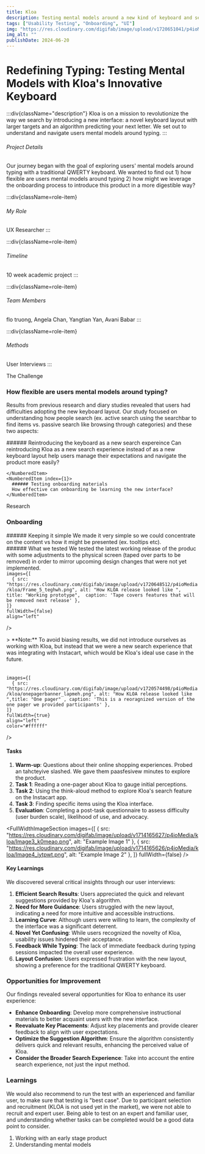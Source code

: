 ```yaml
---
title: Kloa
description: Testing mental models around a new kind of keyboard and search interface
tags: ["Usability Testing", "Onboarding", "UI"]
img: "https://res.cloudinary.com/digifab/image/upload/v1720651041/p4ioMedia/kloa/kloacoverlong_fiz6i9.png"
img_alt: ""
publishDate: 2024-06-20
---
```


<FullWidthSection>

# Redefining Typing: Testing Mental Models with Kloa's Innovative Keyboard

:::div{className="description"}
Kloa is on a mission to revolutionize the way we search by introducing a new interface: a novel keyboard layout with larger targets and an algorithm predicting your next letter. We set out to understand and navigate users mental models around typing.
:::


###### Project Details
Our journey began with the goal of exploring users' mental models around typing with a traditional QWERTY keyboard. We wanted to find out 1) how flexible are users mental models around typing 2) how might we leverage the onboarding process to introduce this product in a more digestible way?


<div class='roles'>

:::div{className=role-item}
###### My Role
UX Researcher
:::

:::div{className=role-item}
###### Timeline
10 week academic project
:::

:::div{className=role-item}
###### Team Members
flo truong, 
Angela Chan, Yangtian Yan, Avani Babar
:::


:::div{className=role-item}
###### Methods
User Interviews
:::
</div>
</FullWidthSection>

<FullWidthSection bgClass="gray">

The Challenge 
  ### How flexible are users mental models around typing?
  Results from previous research and diary studies revealed that users had difficulties adopting the new keyboard layout. Our study focused on understanding how people search (ex. active search using the searchbar to find items vs. passive search like browsing through categories) and these two aspects: 

  <NumberedList>
    <NumberedItem index={0}>
      ###### Reintroducing the keyboard as a new search expereince 
      Can reintroducing Kloa as a new search experience instead of as a new keyboard layout help users manage their expectations and navigate the product more easily?
      
    </NumberedItem>
    <NumberedItem index={1}>
      ###### Testing onboarding materials
      How effective can onboarding be learning the new interface?
    </NumberedItem>
  </NumberedList>
</FullWidthSection>
<FullWidthSection>



Research
### Onboarding
<div class="two-col">
<div>
###### Keeping it simple
We made it very simple so we could concentrate on the content vs how it might be presented (ex. tooltips etc). 
<br/>
###### What we tested
We tested the latest working release of the produc with some adjustments to the physical screen (taped over parts to be removed) in order to mirror upcoming design changes that were not yet implemented. 



</div>

<div>
  <FullWidthImageSection 

    images={[
      { src: "https://res.cloudinary.com/digifab/image/upload/v1720648512/p4ioMedia/kloa/Frame_5_teghwh.png", alt: "How KLOA release looked like ", title: "Working prototype",  caption: 'Tape covers features that will be removed next release' },
    ]}
    fullWidth={false}
    align="left"
  />
</div>


</div>
> **Note:** To avoid biasing results, we did not introduce ourselves as working with Kloa, but instead that we were a new search experience that was integrating with Instacart, which would be Kloa's ideal use case in the future.
<br/>
<br/>
<br/>
<FullWidthImageSection 

    images={[
      { src: "https://res.cloudinary.com/digifab/image/upload/v1720574498/p4ioMedia/kloa/onepagerbanner_lapmeh.png", alt: "How KLOA release looked like ",title: "One pager" , caption: 'This is a reoragnized version of the one pager we provided participants' },
    ]}
    fullWidth={true}
    align="left"
    color="#ffffff"
  />
<br/>
#### Tasks 
1. **Warm-up**: Questions about their online shopping experiences. Probed an tahcteyive slashed. We gave them paasfesivew minutes to explore the product.
2. **Task 1**: Reading a one-pager about Kloa to gauge initial perceptions.
3. **Task 2**: Using the think-aloud method to explore Kloa's search feature on the Instacart app.
4. **Task 3**: Finding specific items using the Kloa interface.
5. **Evaluation**: Completing a post-task questionnaire to assess difficulty (user burden scale), likelihood of use, and advocacy.


  







 <FullWidthImageSection 
    images={[
      { src: "https://res.cloudinary.com/digifab/image/upload/v1714165627/p4ioMedia/kloa/Image3_k0meao.png", alt: "Example Image 1" },
      { src: "https://res.cloudinary.com/digifab/image/upload/v1714165626/p4ioMedia/kloa/Image4_iytpwt.png", alt: "Example Image 2" },
    ]}
    fullWidth={false}
  />


#### Key Learnings
We discovered several critical insights through our user interviews:

1. **Efficient Search Results**: Users appreciated the quick and relevant suggestions provided by Kloa's algorithm.
2. **Need for More Guidance**: Users struggled with the new layout, indicating a need for more intuitive and accessible instructions.
3. **Learning Curve**: Although users were willing to learn, the complexity of the interface was a significant deterrent.
4. **Novel Yet Confusing**: While users recognized the novelty of Kloa, usability issues hindered their acceptance.
5. **Feedback While Typing**: The lack of immediate feedback during typing sessions impacted the overall user experience.
6. **Layout Confusion**: Users expressed frustration with the new layout, showing a preference for the traditional QWERTY keyboard.







</FullWidthSection >

<FullWidthSection bgClass="gray">


### Opportunities for Improvement
Our findings revealed several opportunities for Kloa to enhance its user experience:

- **Enhance Onboarding**: Develop more comprehensive instructional materials to better acquaint users with the new interface.
- **Reevaluate Key Placements**: Adjust key placements and provide clearer feedback to align with user expectations.
- **Optimize the Suggestion Algorithm**: Ensure the algorithm consistently delivers quick and relevant results, enhancing the perceived value of Kloa.
- **Consider the Broader Search Experience**: Take into account the entire search experience, not just the input method.

</FullWidthSection>
<FullWidthSection>

### Learnings 
We would also recommend to run the test with an experienced and familiar user, to make sure that testing is "best case". Due to participant selection and recruitment (KLOA is not used yet in the market), we were not able to recruit and expert user. Being able to test on an expert and familiar user, and understanding whether tasks can be completed would be a good data point to consider.


1. Working with an early stage product
2. Understanding mental models

</FullWidthSection>

